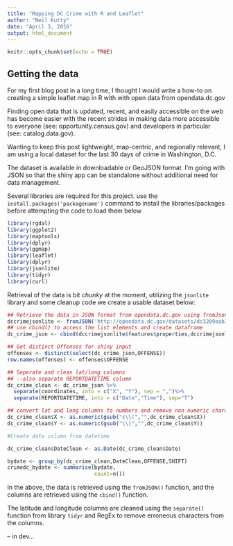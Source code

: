 ```yaml
---
title: "Mapping DC Crime with R and Leaflet"
author: "Neil Kutty"
date: "April 3, 2016"
output: html_document
---
```


```r
knitr::opts_chunk$set(echo = TRUE)
```

## Getting the data
For my first blog post in a *long* time, I thought I would write a how-to on creating a simple leaflet map in R with with open data from opendata.dc.gov

Finding open data that is updated, recent, and easily accessible on the web has become easier with the recent strides in making data more accessible to everyone (see: opportunity.census.gov) and developers in particular (see: catalog.data.gov).  

Wanting to keep this post lightweight, map-centric, and regionally relevant, I am using a local dataset for the last 30 days of crime in Washington, D.C.

The dataset is available in downloadable or GeoJSON format. I'm going with JSON so that the shiny app can be standalone without additional need for data management.  

Several libraries are required for this project. use the `install.packages('packagename')` command to install the libraries/packages before attempting the code to load them below

```r

library(rgdal)
library(ggplot2)
library(maptools)
library(dplyr)
library(ggmap)
library(leaflet)
library(dplyr)
library(jsonlite)
library(tidyr)
library(curl)
```

Retrieval of the data is bit *chunky* at the moment, utilizing the ```jsonlite``` library and some cleanup code we create a usable dataset below: 

```r
## Retrieve the data in JSON format from opendata.dc.gov using fromJson()
dccrimejsonlite <- fromJSON('http://opendata.dc.gov/datasets/dc3289eab3d2400ea49c154863312434_8.geojson')
## use cbind() to access the list elements and create dataframe
dc_crime_json <- cbind(dccrimejsonlite$features$properties,dccrimejsonlite$features$geometry)

## Get distinct Offenses for shiny input
offenses <- distinct(select(dc_crime_json,OFFENSE))
row.names(offenses) <- offenses$OFFENSE

## Seperate and clean lat/long columns
## --also separate REPORTDATETIME column
dc_crime_clean <- dc_crime_json %>% 
  separate(coordinates, into = c("X", "Y"), sep = ",")%>%
  separate(REPORTDATETIME, into = c("Date","Time"), sep="T")

## convert lat and long columns to numbers and remove non numeric characters
dc_crime_clean$X <- as.numeric(gsub("c\\(","",dc_crime_clean$X))
dc_crime_clean$Y <- as.numeric(gsub("\\)","",dc_crime_clean$Y))

#Create date column from datetime

dc_crime_clean$DateClean <- as.Date(dc_crime_clean$Date)

bydate <- group_by(dc_crime_clean,DateClean,OFFENSE,SHIFT)
crimedc_bydate <- summarise(bydate,
                            count=n())
```

In the above, the data is retrieved using the ```fromJSON()``` function, and the columns are retrieved using the ```cbind()``` function. 

The latitude and longitude columns are cleaned using the ```separate()``` function from library ```tidyr``` and RegEx to remove erroneous characters from the columns.

-- in dev... 